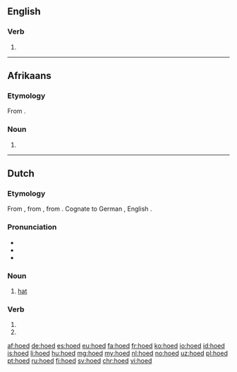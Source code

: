 ==English==

===Verb===
{{head|en}}

# {{en-past of|hoe}}

----
==Afrikaans==

===Etymology===
From {{etyl|nl|af}} {{term|hoed|lang=nl}}.

===Noun===
{{af-noun|hoede|pl2=hoedens}}

# {{l/en|hat}}

----

==Dutch==

===Etymology===
From {{etyl|dum|nl}} {{term|hoet|lang=dum}}, from {{etyl|odt|nl}} {{term/t|odt|*huot}}, from {{etyl|gem-pro|nl}} {{term/t|gem-pro|*hōdaz}}. Cognate to German {{term|Hut|lang=de}}, English {{term|hood|lang=en}}.

===Pronunciation===
* {{rhymes|ut|lang=nl}}
* {{IPA|/ɦuːt/|/huːt/|lang=nl}}
* {{audio|Nl-hoed.ogg|Audio|lang=nl}}

===Noun===
{{nl-noun|m|-en|hoedje}}

# [[hat]]

===Verb===
{{nl-verb-form}}

# {{nl-verb form of|p=1|n=sg|t=pres|m=ind|hoeden}}
# {{nl-verb form of|m=imp|hoeden}}

[[af:hoed]]
[[de:hoed]]
[[es:hoed]]
[[eu:hoed]]
[[fa:hoed]]
[[fr:hoed]]
[[ko:hoed]]
[[io:hoed]]
[[id:hoed]]
[[is:hoed]]
[[li:hoed]]
[[hu:hoed]]
[[mg:hoed]]
[[my:hoed]]
[[nl:hoed]]
[[no:hoed]]
[[uz:hoed]]
[[pl:hoed]]
[[pt:hoed]]
[[ru:hoed]]
[[fi:hoed]]
[[sv:hoed]]
[[chr:hoed]]
[[vi:hoed]]